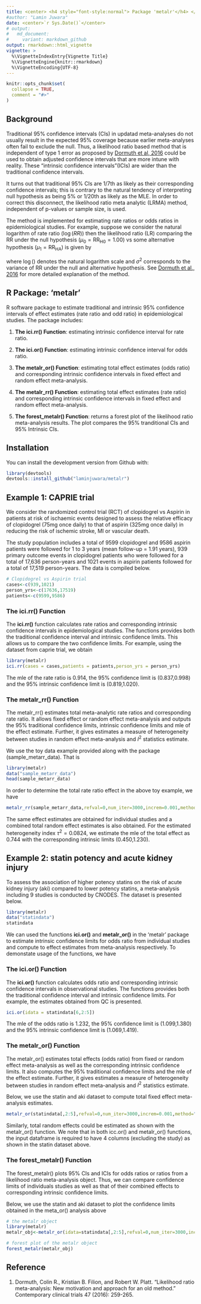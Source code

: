 ```yaml
---
title: <center> <h4 style="font-style:normal"> Package 'metalr'</h4> </center>
#author: "Lamin Juwara"
date: <center>`r Sys.Date()`</center>
# output:
#   md_document:
#     variant: markdown_github
output: rmarkdown::html_vignette
vignette: >
  %\VignetteIndexEntry{Vignette Title}
  %\VignetteEngine{knitr::rmarkdown}
  %\VignetteEncoding{UTF-8}
---
```


```r
knitr::opts_chunk$set(
  collapse = TRUE,
  comment = "#>"
)
```

## Background

Traditional 95% confidence intervals (CIs) in updatad meta-analyses do not usually result in the expected 95% coverage because earlier meta-analyses often fail to exclude the null. Thus, a likelihood ratio based method that is independent of type 1 error as proposed by [Dormuth et al, 2016](https://www.ncbi.nlm.nih.gov/pubmed/26837056) could be used to obtain adjusted confidence intervals that are more intune with reality. These "intrinsic confidence intervals"(ICIs) are wider than the traditional confidence intervals.

It turns out that traditional 95% CIs are 1/7th as likely as their corresponding confidence intervals; this is contrary to the natural tendency of interpreting null hypothesis as being 5% or 1/20th as likely as the MLE. In order to correct this disconnect, the likelihood ratio meta analytic (LRMA) method, independent of p-values or sample size, is used.

The method is implemented for estimating rate ratios or odds ratios in epidemiological studies. For example, suppose we consider the natural logarithm of rate ratio ($\log(RR)$) then the likelihood ratio (LR) comparing the RR under the null hypothesis ($\mu_0 = \text{RR}_{\text{H0}} = 1.00$) vs some alternative hypothesis ($\mu_1 = \text{RR}_{\text{HA}}$) is given by

\begin{align*}
\text{LR} = \exp\left(\frac{(\log RR_{MLE}-\log RR_{HA})^2}{2\sigma_{HA}^2}-\frac{(\log RR_{MLE}-\log RR_{H0})^2}{2\sigma_{H0}^2}+\log\left(\frac{\sigma_{HA}}{\sigma_{H0}}\right)\right)
\end{align*}
where $\log()$ denotes the natural logarithm scale and $\sigma^2$ corresponds to the variance of RR under the null and alternative hypothesis. See [Dormuth et al., 2016](https://www.ncbi.nlm.nih.gov/pubmed/26837056) for more detailed explanation of the method.


## R Package: 'metalr'

R software package to estimate traditional and intrinsic 95% confidence intervals of effect estimates (rate ratio and odd ratio) in epidemiological studies. The package includes:

1. **The ici.rr() Function**: estimating intrinsic confidence interval for rate ratio.

2. **The ici.or() Function**: estimating intrinsic confidence interval for odds ratio.

3. **The metalr_or() Function**: estimating total effect estimates (odds ratio) and corresponding intrinsic confidence intervals  in fixed effect and random effect meta-analysis.

4. **The metalr_rr() Function**: estimating total effect estimates (rate ratio) and corresponding intrinsic confidence intervals  in fixed effect and random effect meta-analysis.

5. **The forest_metalr() Function**: returns a forest plot of the likelihood ratio meta-analysis results. The plot compares the 95% tranditional CIs and 95% Intrinsic CIs.



## Installation

You can install the development version from Github with:

```r
library(devtools)
devtools::install_github("laminjuwara/metalr")
```


## Example 1: CAPRIE trial

We consider the randomized control trial (RCT) of clopidogrel vs Aspirin in patients at risk of ischaemic events designed to assess the relative efficacy of clopidogrel (75mg once daily) to that of aspirin (325mg once daily) in reducing the risk of ischemic stroke, MI or vascular death.

The study population includes a total of 9599 clopidogrel and 9586 aspirin patients were followed for 1 to 3 years (mean follow-up = 1.91 years), 939 primary outcome events in clopidogrel patients who were followed for a total of 17,636 person-years and 1021 events in aspirin patients followed for a total of 17,519 person-years. The data is compiled below.


```r
# Clopidogrel vs Aspirin trial
cases<-c(939,1021)
person_yrs<-c(17636,17519)
patients<-c(9599,9586)   
```

### The ici.rr() Function 

The **ici.rr()** function calculates rate ratios and corresponding intrinsic confidence intervals in epidemiological studies. The functions provides both the traditional confidence interval and intrinsic confidence limits. This allows us to compare the two confidence limits. For example, using the dataset from caprie trial, we obtain

```r
library(metalr)
ici.rr(cases = cases,patients = patients,person_yrs = person_yrs)
```
The mle of the rate ratio is 0.914, the 95% confidence limit is (0.837,0.998) and the 95% intrinsic confidence limit is (0.819,1.020).

### The metalr_rr() Function

The metalr_rr() estimates total meta-analytic rate ratios and corresponding rate ratio. It allows fixed effect or random effect meta-analysis and outputs the 95% traditional confidence limits, intrinsic confidence limits and mle of the effect estimate. Further, it gives estimates a measure of heterogeneity between studies in random effect meta-analysis and $I^2$ statistics estimate.

We use the toy data example provided along with the package (sample_metarr_data). That is

```r
library(metalr)
data("sample_metarr_data")
head(sample_metarr_data)
```

In order to determine the total rate ratio effect in the above toy example, we have

```r
metalr_rr(sample_metarr_data,refval=0,num_iter=3000,increm=0.001,method="random")
```
The same effect estimates are obtained for individual studies and a combined total random effect estimates is also obtained. For the estimated heterogeneity index $\tau^2 = 0.0824$, we estimate the mle of the total effect as 0.744 with the corresponding intrinsic limits (0.450,1.230).

## Example 2: statin potency and acute kidney injury

To assess the association of higher potency statins on the risk of acute kidney injury (aki) compared to lower potency statins, a meta-analysis including 9 studies is conducted by CNODES. The dataset is presented below.

```r
library(metalr)
data("statindata")
statindata
```

We can used the functions **ici.or()** and **metalr_or()** in the 'metalr' package to estimate intrinsic confidence limits for odds ratio from individual studies and compute to effect estimates from meta-analysis respectively. To demonstate usage of the functions, we have

### The ici.or() Function 

The **ici.or()** function calculates odds ratio and corresponding intrinsic confidence intervals in observational studies. The functions provides both the traditional confidence interval and intrinsic confidence limits. For example, the estimates obtained from QC is presented.

```r
ici.or(idata = statindata[6,2:5])
```
The mle of the odds ratio is 1.232, the 95% confidence limit is (1.099,1.380) and the 95% intrinsic confidence limit is (1.069,1.419).

### The metalr_or() Function

The metalr_or() estimates total effects (odds ratio) from fixed or random effect meta-analysis as well as the corresponding intrinsic confidence limits. It also computes the 95% traditional confidence limits and the mle of the effect estimate. Further, it gives estimates a measure of heterogeneity between studies in random effect meta-analysis and $I^2$ statistics estimate.


Below, we use the statin and aki dataset to compute total fixed effect meta-analysis estimates.

```r
metalr_or(statindata[,2:5],refval=0,num_iter=3000,increm=0.001,method="fixed")
```

Similarly, total random effects could be estimated as shown with the metalr_or() function. We note that in both icc.or() and metalr_or() functions, the input dataframe is required to have 4 columns (excluding the study) as shown in the statin dataset above.

### The forest_metalr() Function

The forest_metalr() plots 95% CIs and ICIs for odds ratios or ratios from a likelihood ratio meta-analysis object. Thus, we can compare confidence limits of individuals studies as well as that of their combined effects to corresponding intrinsic confidence limits.

Below, we use the statin and aki dataset to plot the confidence limits obtained in the meta_or() analysis above

```r
# the metalr object
library(metalr)
metalr_obj<-metalr_or(idata=statindata[,2:5],refval=0,num_iter=3000,increm=0.001,method = "random")

# forest plot of the metalr object
forest_metalr(metalr_obj)
```


## Reference

1. Dormuth, Colin R., Kristian B. Filion, and Robert W. Platt. "Likelihood ratio meta-analysis: New motivation and approach for an old method." Contemporary clinical trials 47 (2016): 259-265.
